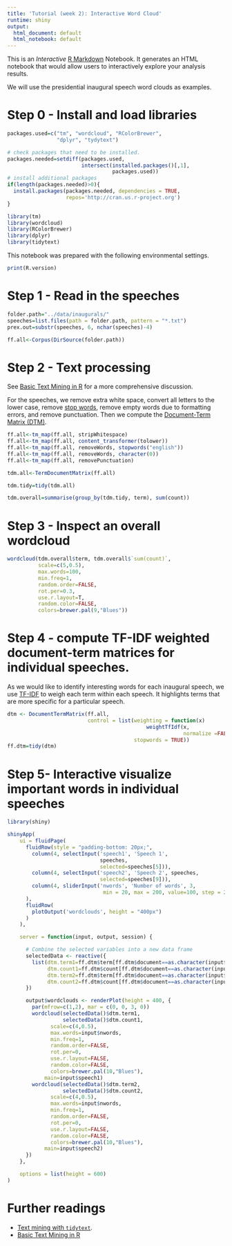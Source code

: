 ```yaml
---
title: 'Tutorial (week 2): Interactive Word Cloud'
runtime: shiny
output:
  html_document: default
  html_notebook: default
---
```


This is an *Interactive* [R Markdown](http://rmarkdown.rstudio.com) Notebook. It generates an HTML notebook that would allow users to interactively explore your analysis results. 

We will use the presidential inaugural speech word clouds as examples. 

# Step 0 - Install and load libraries
```r
packages.used=c("tm", "wordcloud", "RColorBrewer", 
                "dplyr", "tydytext")

# check packages that need to be installed.
packages.needed=setdiff(packages.used, 
                        intersect(installed.packages()[,1], 
                                  packages.used))
# install additional packages
if(length(packages.needed)>0){
  install.packages(packages.needed, dependencies = TRUE,
                   repos='http://cran.us.r-project.org')
}

library(tm)
library(wordcloud)
library(RColorBrewer)
library(dplyr)
library(tidytext)
```

This notebook was prepared with the following environmental settings.

```r
print(R.version)
```

# Step 1 - Read in the speeches
```r
folder.path="../data/inaugurals/"
speeches=list.files(path = folder.path, pattern = "*.txt")
prex.out=substr(speeches, 6, nchar(speeches)-4)

ff.all<-Corpus(DirSource(folder.path))
```

# Step 2 - Text processing

See [Basic Text Mining in R](https://rstudio-pubs-static.s3.amazonaws.com/132792_864e3813b0ec47cb95c7e1e2e2ad83e7.html) for a more comprehensive discussion. 

For the speeches, we remove extra white space, convert all letters to the lower case, remove [stop words](https://github.com/arc12/Text-Mining-Weak-Signals/wiki/Standard-set-of-english-stopwords), remove empty words due to formatting errors, and remove punctuation. Then we compute the [Document-Term Matrix (DTM)](https://en.wikipedia.org/wiki/Document-term_matrix). 

```r
ff.all<-tm_map(ff.all, stripWhitespace)
ff.all<-tm_map(ff.all, content_transformer(tolower))
ff.all<-tm_map(ff.all, removeWords, stopwords("english"))
ff.all<-tm_map(ff.all, removeWords, character(0))
ff.all<-tm_map(ff.all, removePunctuation)

tdm.all<-TermDocumentMatrix(ff.all)

tdm.tidy=tidy(tdm.all)

tdm.overall=summarise(group_by(tdm.tidy, term), sum(count))
```

# Step 3 - Inspect an overall wordcloud
```r
wordcloud(tdm.overall$term, tdm.overall$`sum(count)`,
          scale=c(5,0.5),
          max.words=100,
          min.freq=1,
          random.order=FALSE,
          rot.per=0.3,
          use.r.layout=T,
          random.color=FALSE,
          colors=brewer.pal(9,"Blues"))
```

# Step 4 - compute TF-IDF weighted document-term matrices for individual speeches. 
As we would like to identify interesting words for each inaugural speech, we use [TF-IDF](https://en.wikipedia.org/wiki/Tf%E2%80%93idf) to weigh each term within each speech. It highlights terms that are more specific for a particular speech. 

```r
dtm <- DocumentTermMatrix(ff.all,
                          control = list(weighting = function(x)
                                             weightTfIdf(x, 
                                                         normalize =FALSE),
                                         stopwords = TRUE))
ff.dtm=tidy(dtm)
```

# Step 5- Interactive visualize important words in individual speeches
```r
library(shiny)

shinyApp(
    ui = fluidPage(
      fluidRow(style = "padding-bottom: 20px;",
        column(4, selectInput('speech1', 'Speech 1',
                              speeches,
                              selected=speeches[5])),
        column(4, selectInput('speech2', 'Speech 2', speeches,
                              selected=speeches[9])),
        column(4, sliderInput('nwords', 'Number of words', 3,
                               min = 20, max = 200, value=100, step = 20))
      ),
      fluidRow(
        plotOutput('wordclouds', height = "400px")
      )
    ),

    server = function(input, output, session) {

      # Combine the selected variables into a new data frame
      selectedData <- reactive({
        list(dtm.term1=ff.dtm$term[ff.dtm$document==as.character(input$speech1)],
             dtm.count1=ff.dtm$count[ff.dtm$document==as.character(input$speech1)],
             dtm.term2=ff.dtm$term[ff.dtm$document==as.character(input$speech2)],
             dtm.count2=ff.dtm$count[ff.dtm$document==as.character(input$speech2)])
      })

      output$wordclouds <- renderPlot(height = 400, {
        par(mfrow=c(1,2), mar = c(0, 0, 3, 0))
        wordcloud(selectedData()$dtm.term1, 
                  selectedData()$dtm.count1,
              scale=c(4,0.5),
              max.words=input$nwords,
              min.freq=1,
              random.order=FALSE,
              rot.per=0,
              use.r.layout=FALSE,
              random.color=FALSE,
              colors=brewer.pal(10,"Blues"), 
            main=input$speech1)
        wordcloud(selectedData()$dtm.term2, 
                  selectedData()$dtm.count2,
              scale=c(4,0.5),
              max.words=input$nwords,
              min.freq=1,
              random.order=FALSE,
              rot.per=0,
              use.r.layout=FALSE,
              random.color=FALSE,
              colors=brewer.pal(10,"Blues"), 
            main=input$speech2)
      })
    },

    options = list(height = 600)
)
```




# Further readings

+ [Text mining with `tidytext`](http://tidytextmining.com/).
+ [Basic Text Mining in R](https://rstudio-pubs-static.s3.amazonaws.com/132792_864e3813b0ec47cb95c7e1e2e2ad83e7.html)
